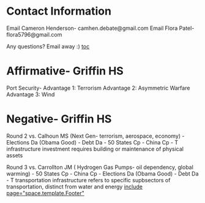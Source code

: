 =Contact Information= 
Email Cameron Henderson- camhen.debate@gmail.com
Email Flora Patel- flora5796@gmail.com

Any questions? Email away :)
[[toc]]
=Affirmative- Griffin HS= 
Port Security-
Advantage 1: Terrorism
Advantage 2: Asymmetric Warfare
Advantage 3: Wind

=Negative- Griffin HS= 

Round 2 vs. Calhoun MS (Next Gen- terrorism, aerospace, economy)
- Elections Da (Obama Good)
- Debt Da
- 50 States Cp
- China Cp
- T infrastructure investment requires building or maintenance of physical assets


Round 3 vs. Carrollton JM ( Hydrogen Gas Pumps- oil dependency, global warming)
- 50 States Cp
- China Cp
- Elections Da (Obama Good)
- Debt Da
- T transportation infrastructure refers to specific supbsectors of transportation, distinct from water and energy
[[include page="space.template.Footer"]]